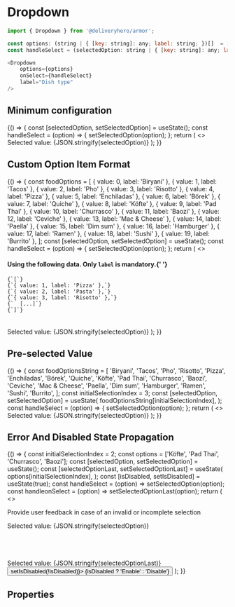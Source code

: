 
<Meta title="Components/Dropdown" component={Dropdown} />

# Dropdown

~~~js
import { Dropdown } from '@deliveryhero/armor';

const options: (string | { [key: string]: any; label: string; })[]  = ['Biryani', 'Tacos', 'Pho', 'Risotto']
const handleSelect = (selectedOption: string | { [key: string]: any; label: string; }) => {...}

<Dropdown
    options={options}
    onSelect={handleSelect}
    label="Dish type"
/>
~~~

## Minimum configuration

<Preview>
    <Story name="Minimum configuration" height="350px">
         {() => {
const [selectedOption, setSelectedOption] = useState();
const handleSelect = (option) => {
    setSelectedOption(option);
};
return (
    <>
        <GroupHelper gap={2}>
            <Box padding={3}>
                <Dropdown
                    options={['Biryani', 'Tacos', 'Pho', 'Risotto']}
                    onSelect={handleSelect}
                    label="Dish type"
                />
                <Typography paragraph>
                    Selected value: {JSON.stringify(selectedOption)}
                </Typography>
            </Box>
        </GroupHelper>
    </>
);
                 }}
    </Story>
</Preview>

## Custom Option Item Format

<Preview>
    <Story name="Custom Option Item Format" height="750px">
         {() => {
const foodOptions = [
        { value: 0, label: 'Biryani' },
        { value: 1, label: 'Tacos' },
        { value: 2, label: 'Pho' },
        { value: 3, label: 'Risotto' },
        { value: 4, label: 'Pizza' },
        { value: 5, label: 'Enchiladas' },
        { value: 6, label: 'Börek' },
        { value: 7, label: 'Quiche' },
        { value: 8, label: 'Köfte' },
        { value: 9, label: 'Pad Thai' },
        { value: 10, label: 'Churrasco' },
        { value: 11, label: 'Baozi' },
        { value: 12, label: 'Ceviche' },
        { value: 13, label: 'Mac & Cheese' },
        { value: 14, label: 'Paella' },
        { value: 15, label: 'Dim sum' },
        { value: 16, label: 'Hamburger' },
        { value: 17, label: 'Ramen' },
        { value: 18, label: 'Sushi' },
        { value: 19, label: 'Burrito' },
    ];
const [selectedOption, setSelectedOption] = useState();
const handleSelect = (option) => {
    setSelectedOption(option);
};
return (
    <>
        <GroupHelper gap={2}>
            <h4>
                Using the following data. Only <code>label</code> is
                mandatory.{' '}
            </h4>
            <div>
                <code>{`[`}</code>
            </div>
            <div>
                <code>{`{ value: 1, label: 'Pizza' },`}</code>
            </div>
            <div>
                <code>{`{ value: 2, label: 'Pasta' },`}</code>
            </div>
            <div>
                <code>{`{ value: 3, label: 'Risotto' },`}</code>
            </div>
            <div>
                <code>{`  [...]`}</code>
            </div>
            <div>
                <code>{`]`}</code>
            </div>
            <br />
            <br />
            <Box padding={3} style={{
                flexDirection: 'column',
                width: '300px'
                }}>
                <Dropdown
                    options={foodOptions}
                    onSelect={handleSelect}
                    label="Dish type"
                />
                <Typography paragraph>
                    Selected value: {JSON.stringify(selectedOption)}
                </Typography>
            </Box>
        </GroupHelper>
    </>
);
                 }}
    </Story>
</Preview>

## Pre-selected Value

<Preview>
    <Story name="Pre-selected Value" height="500px">
         {() => {
 const foodOptionsString = [
    'Biryani',
    'Tacos',
    'Pho',
    'Risotto',
    'Pizza',
    'Enchiladas',
    'Börek',
    'Quiche',
    'Köfte',
    'Pad Thai',
    'Churrasco',
    'Baozi',
    'Ceviche',
    'Mac & Cheese',
    'Paella',
    'Dim sum',
    'Hamburger',
    'Ramen',
    'Sushi',
    'Burrito',
];
const initialSelectionIndex = 3;
const [selectedOption, setSelectedOption] = useState(
    foodOptionsString[initialSelectionIndex],
);
const handleSelect = (option) => {
    setSelectedOption(option);
};
return (
    <>
        <GroupHelper gap={2}>
            <Box padding={3} style={{ flexDirection: 'column', width: '300px' }}>
                <Dropdown
                    options={foodOptionsString}
                    onSelect={handleSelect}
                    selectedIndex={initialSelectionIndex}
                    label="Dish type"
                />
                <Typography paragraph>
                    Selected value: {JSON.stringify(selectedOption)}
                </Typography>
            </Box>
        </GroupHelper>
    </>
);
                 }}
    </Story>
</Preview>

## Error And Disabled State Propagation

<Preview>
    <Story name="Error And Disabled State Propagation" height="600px">
         {() => {
const initialSelectionIndex = 2;
const options = ['Köfte', 'Pad Thai', 'Churrasco', 'Baozi'];
const [selectedOption, setSelectedOption] = useState();
const [selectedOptionLast, setSelectedOptionLast] = useState(
    options[initialSelectionIndex],
);
const [isDisabled, setIsDisabled] = useState(true);
const handleSelect = (option) => setSelectedOption(option);
const handleonSelect = (option) =>
    setSelectedOptionLast(option);
return (
<>
    <p>
        Provide user feedback in case of an invalid or incomplete
        selection
    </p>
    <GroupHelper gap={2}>
        <Box padding={3} style={{ flexDirection: 'column', width: '300px' }}>
            <div>
                <Dropdown
                    error={!selectedOption}
                    label="Select one"
                    options={options}
                    onSelect={handleSelect}
                />
                <Typography paragraph>
                    Selected value: {JSON.stringify(selectedOption)}
                </Typography>
            </div>
            <br />
            <br />
            <Dropdown
                disabled
                label="Disabled"
                options={options}
                onSelect={handleSelect}
            />
            <br />
            <br />
            <Dropdown
                disabled={isDisabled}
                label={`${
                    isDisabled ? 'Disabled' : 'Enabled'
                } with pre-selected`}
                options={options}
                onSelect={handleonSelect}
                selectedIndex={initialSelectionIndex}
            />
            <Typography paragraph>
                Selected value: {JSON.stringify(selectedOptionLast)}
            </Typography>
            <Button onClick={() => setIsDisabled(!isDisabled)}>
                {isDisabled ? 'Enable' : 'Disable'}
            </Button>
        </Box>
    </GroupHelper>
</>
);
                 }}
    </Story>
</Preview>

## Properties

<Props of={Dropdown} />
